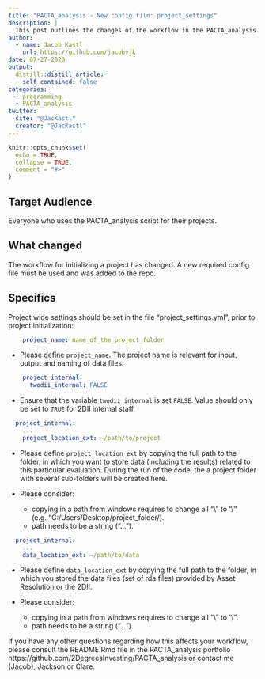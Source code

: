 ```yaml
---
title: "PACTA_analysis - New config file: project_settings"
description: |
  This post outlines the changes of the workflow in the PACTA_analysis repository. Everyone who works with this repository is encouraged to read this.
author:
  - name: Jacob Kastl
    url: https://github.com/jacobvjk
date: 07-27-2020
output:
  distill::distill_article:
    self_contained: false
categories:
  - programming
  - PACTA_analysis
twitter:
  site: "@JacKastl"
  creator: "@JacKastl"
---
```


```r
knitr::opts_chunk$set(
  echo = TRUE,
  collapse = TRUE,
  comment = "#>"
)
```

## Target Audience

Everyone who uses the PACTA_analysis script for their projects.

## What changed

The workflow for initializing a project has changed. A new required config file must be used and was added to the repo.

## Specifics

Project wide settings should be set in the file "project_settings.yml", prior to project initialization: 

```yml
    project_name: name_of_the_project_folder
```

   - Please define `project_name`. The project name is relevant for input, output and naming of data files.

```yml
    project_internal:
      twodii_internal: FALSE
```

   - Ensure that the variable `twodii_internal` is set `FALSE`. Value should only be set to `TRUE` for 2DII internal staff.  

```yml
  project_internal:
    ...
    project_location_ext: ~/path/to/project
```

- Please define `project_location_ext` by copying the full path to the folder, in which you want to store data (including the results) related to this particular evaluation. During the run of the code, the a project folder with several sub-folders will be created here.

- Please consider: 
  - copying in a path from windows requires to change all "\\" to "/" (e.g. "C:/Users/Desktop/project_folder/).
  - path needs to be a string ("...").

```yml
  project_internal:
    ...
    data_location_ext: ~/path/to/data
```

- Please define `data_location_ext` by copying the full path to the folder, in which you stored the data files (set of rda files) provided by Asset Resolution or the 2DII.

- Please consider:
  - copying in a path from windows requires to change all "\\" to "/".
  - path needs to be a string ("...").

If you have any other questions regarding how this affects your workflow, please consult the README.Rmd file in the PACTA_analysis portfolio https://github.com/2DegreesInvesting/PACTA_analysis or contact me (Jacob), Jackson or Clare.

